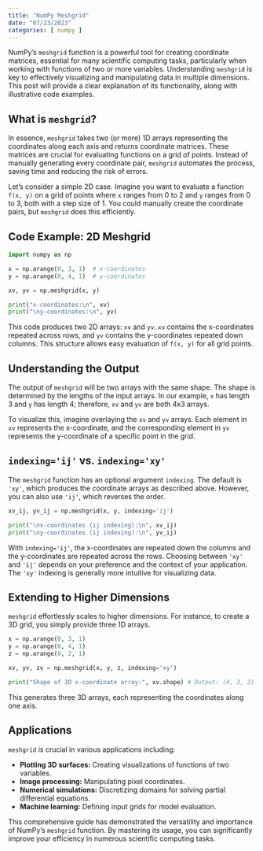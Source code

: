 ```yaml
---
title: "NumPy Meshgrid"
date: "07/23/2023"
categories: [ numpy ]
---
```



NumPy's `meshgrid` function is a powerful tool for creating coordinate matrices, essential for many scientific computing tasks, particularly when working with functions of two or more variables.  Understanding `meshgrid` is key to effectively visualizing and manipulating data in multiple dimensions. This post will provide a clear explanation of its functionality, along with illustrative code examples.

## What is `meshgrid`?

In essence, `meshgrid` takes two (or more) 1D arrays representing the coordinates along each axis and returns coordinate matrices. These matrices are crucial for evaluating functions on a grid of points.  Instead of manually generating every coordinate pair, `meshgrid` automates the process, saving time and reducing the risk of errors.

Let's consider a simple 2D case. Imagine you want to evaluate a function `f(x, y)` on a grid of points where `x` ranges from 0 to 2 and `y` ranges from 0 to 3, both with a step size of 1.  You could manually create the coordinate pairs, but `meshgrid` does this efficiently.

## Code Example: 2D Meshgrid

```python
import numpy as np

x = np.arange(0, 3, 1)  # x-coordinates
y = np.arange(0, 4, 1)  # y-coordinates

xv, yv = np.meshgrid(x, y)

print("x-coordinates:\n", xv)
print("\ny-coordinates:\n", yv)
```

This code produces two 2D arrays: `xv` and `yv`.  `xv` contains the x-coordinates repeated across rows, and `yv` contains the y-coordinates repeated down columns.  This structure allows easy evaluation of `f(x, y)` for all grid points.


##  Understanding the Output

The output of `meshgrid` will be two arrays with the same shape.  The shape is determined by the lengths of the input arrays.  In our example, `x` has length 3 and `y` has length 4; therefore, `xv` and `yv` are both 4x3 arrays.

To visualize this, imagine overlaying the `xv` and `yv` arrays.  Each element in `xv` represents the x-coordinate, and the corresponding element in `yv` represents the y-coordinate of a specific point in the grid.


##  `indexing='ij'` vs. `indexing='xy'`

The `meshgrid` function has an optional argument `indexing`.  The default is `'xy'`, which produces the coordinate arrays as described above. However, you can also use `'ij'`, which reverses the order.

```python
xv_ij, yv_ij = np.meshgrid(x, y, indexing='ij')

print("\nx-coordinates (ij indexing):\n", xv_ij)
print("\ny-coordinates (ij indexing):\n", yv_ij)
```

With `indexing='ij'`, the x-coordinates are repeated down the columns and the y-coordinates are repeated across the rows.  Choosing between `'xy'` and `'ij'` depends on your preference and the context of your application.  The `'xy'` indexing is generally more intuitive for visualizing data.


##  Extending to Higher Dimensions

`meshgrid` effortlessly scales to higher dimensions. For instance, to create a 3D grid, you simply provide three 1D arrays.

```python
x = np.arange(0, 3, 1)
y = np.arange(0, 4, 1)
z = np.arange(0, 2, 1)

xv, yv, zv = np.meshgrid(x, y, z, indexing='xy')

print("Shape of 3D x-coordinate array:", xv.shape) # Output: (4, 3, 2)
```

This generates three 3D arrays, each representing the coordinates along one axis.


##  Applications

`meshgrid` is crucial in various applications including:

* **Plotting 3D surfaces:** Creating visualizations of functions of two variables.
* **Image processing:** Manipulating pixel coordinates.
* **Numerical simulations:**  Discretizing domains for solving partial differential equations.
* **Machine learning:** Defining input grids for model evaluation.


This comprehensive guide has demonstrated the versatility and importance of NumPy's `meshgrid` function.  By mastering its usage, you can significantly improve your efficiency in numerous scientific computing tasks.

